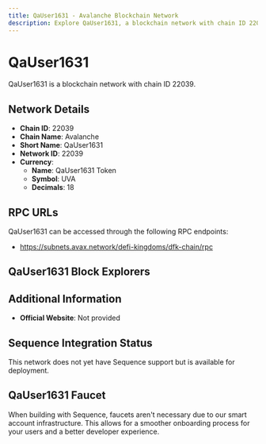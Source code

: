 ```yaml
--- 
title: QaUser1631 - Avalanche Blockchain Network
description: Explore QaUser1631, a blockchain network with chain ID 22039. Learn about its native currency, QaUser1631 Token, and how to interact with the network.
---
```


# QaUser1631

QaUser1631 is a blockchain network with chain ID 22039.

## Network Details

- **Chain ID**: 22039
- **Chain Name**: Avalanche
- **Short Name**: QaUser1631
- **Network ID**: 22039
- **Currency**: 
  - **Name**: QaUser1631 Token
  - **Symbol**: UVA
  - **Decimals**: 18

## RPC URLs

QaUser1631 can be accessed through the following RPC endpoints:

- https://subnets.avax.network/defi-kingdoms/dfk-chain/rpc

## QaUser1631 Block Explorers



## Additional Information

- **Official Website**: Not provided

## Sequence Integration Status

This network does not yet have Sequence support but is available for deployment.

## QaUser1631 Faucet

When building with Sequence, faucets aren't necessary due to our smart account infrastructure. This allows for a smoother onboarding process for your users and a better developer experience.
